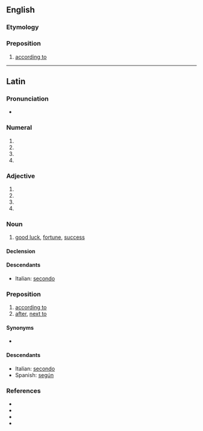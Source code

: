 ==English==

===Etymology===
{{bor|en|la|secundum}}

===Preposition===
{{en-PP}}

# {{lb|en|formal}} [[according to]]

----

==Latin==

===Pronunciation===
* {{la-IPA|secundum}}

===Numeral===
{{la-num-form|secundum}}

# {{inflection of|secundus||acc|m|s|lang=la}}
# {{inflection of|secundus||nom|n|s|lang=la}}
# {{inflection of|secundus||acc|n|s|lang=la}}
# {{inflection of|secundus||voc|n|s|lang=la}}

===Adjective===
{{la-adj-form|secundum}}

# {{inflection of|secundus||acc|m|s|lang=la}}
# {{inflection of|secundus||nom|n|s|lang=la}}
# {{inflection of|secundus||acc|n|s|lang=la}}
# {{inflection of|secundus||voc|n|s|lang=la}}

===Noun===
{{la-noun|secundum|secundī|n|second}}

# [[good luck]], [[fortune]], [[success]]

====Declension====
{{la-ndecl|secundum<2>}}

====Descendants====
* Italian: [[secondo]]

===Preposition===
{{la-prep|accusative}}

# [[according to]]
# [[after]], [[next to]]

====Synonyms====
* {{sense|according to, in accordance with}} {{l|la|ūsque ad}} {{qualifier|Medieval}}

====Descendants====
* Italian: [[secondo]]
* Spanish: [[según]]

===References===
* {{R:L&S}}
* {{R:Elementary Lewis}}
* {{R:Gaffiot}}
* {{R:M&A}}